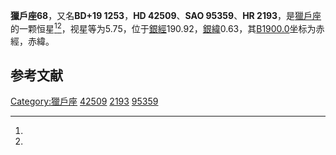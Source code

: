 {{Starbox begin
| name = 獵戶座68
}}
{{Starbox observe
| epoch = [[J2000.0|J2000.0]]
| constell = [[獵戶座|獵戶座]]<ref name=SIMBAD>{{cite web
 | url=http://simbad.u-strasbg.fr/simbad/sim-id?Ident=HR+2193
 | title=Pulsating variable Star
 | publisher=Centre de Données astronomiques de Strasbourg
 | work=SIMBAD
 | accessdate=2012-07-13
 | archive-date=2019-06-29
 | archive-url=https://web.archive.org/web/20190629105731/http://simbad.u-strasbg.fr/simbad/sim-id?Ident=HR+2193
 | dead-url=no
 }}</ref><ref name=DATA>{{cite web
 | url=http://vizier.u-strasbg.fr/viz-bin/VizieR-5?-out.add=.&-source=5050&-corr=PK=HR&-out.max=9999&HR=2193
 | title=VizieR Detailed Page
 | accessdate=2012-07-13
 | archive-date=2016-03-04
 | archive-url=https://web.archive.org/web/20160304205021/http://vizier.u-strasbg.fr/viz-bin/VizieR-5?-out.add=.&-source=5050&-corr=PK=HR&-out.max=9999&HR=2193
 | dead-url=no
 }}</ref>
| 星官 = 
| ra = {{RA|6|12|1.3}}<ref name=SIMBAD /><ref name=DATA />
| dec = {{DEC|+19|47|26}}<ref name=SIMBAD /><ref name=DATA />
| appmag_v = 5.75<ref name=SIMBAD /><ref name=DATA />
}}
{{Starbox character
| class = B9.5V<ref name=SIMBAD /><ref name=DATA />
| b-v = -0.07<ref name=SIMBAD /><ref name=DATA />
| u-b = -0.11<ref name=SIMBAD /><ref name=DATA />
| r-i = <ref name=SIMBAD /><ref name=DATA />
| variable = 
}}
{{Starbox astrometry
| radial_v = -0.11
| prop_mo_ra = 31
| parallax = 
| p_error = 
}}
{{Starbox catalog
| names =BD+19 1253，[[SAO星表|SAO]] 95359，[[HD星表|HD]] 42509，[[HR星表|HR]] 2193}}
{{Starbox reference |Simbad=HR+2193}}
{{Starbox end}}

'''獵戶座68'''，又名'''BD+19 1253'''，'''HD 42509'''、'''SAO 95359'''、'''HR 2193'''，是[[獵戶座|獵戶座]]的一颗恒星<ref name=SIMBAD /><ref name=DATA />，视星等为5.75，位于[[銀道座標系|銀經]]190.92，[[銀道座標系|銀緯]]0.63，其[[B1900.0|B1900.0]]坐标为赤經{{RA|6|6|5.9}}，赤緯{{DEC|+19|0.63|46}}。

== 参考文献 ==
{{reflist}}

{{star-stub}}

{{獵戶座恒星}}
{{星官|司怪|4|6}}
[[Category:獵戶座|Category:獵戶座]]
[[Category:HD和HDE天體|42509]]
[[Category:HR天體|2193]]
[[Category:SAO天體|95359]]